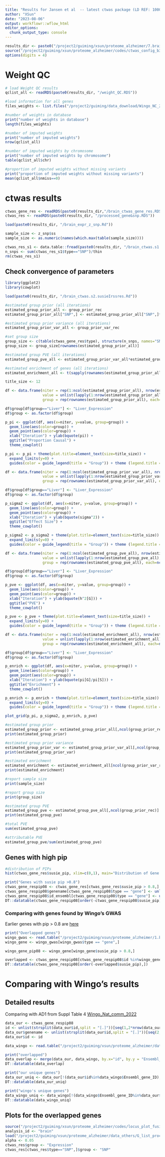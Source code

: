 ```yaml
---
title: "Results for Jansen et al  -- latest ctwas package (LD REF: 1000G, Weights: fusion), remove the top locus"
author: "XSun"
date: "2023-08-06"
output: workflowr::wflow_html
editor_options:
  chunk_output_type: console
---
```


```r
results_dir <- paste0("/project2/guiming/xsun/proteome_alzheimer/7.brain_jansen_fusionwgts_1000g_lasso_remove/brain_output/")
source("/project2/guiming/xsun/proteome_alzheimer/codes/ctwas_config_b37.R")
options(digits = 4)
```


# Weight QC
```r
# load Weight QC results
qclist_all <- readRDS(paste0(results_dir, "/weight_QC.RDS"))

#load information for all genes
files_weights <- list.files("/project2/guiming/data_download/Wingo_NC_2022/shared_mechanism.pQTLs.fusion.WEIGHTS_unzip/SampleID-map.nonNAfam.fusion.WEIGHTS/train_weights")

#number of weights in database
print("number of weights in database")
length(files_weights)

#number of imputed weights
print("number of imputed weights")
nrow(qclist_all)

#number of imputed weights by chromosome
print("number of imputed weights by chromosome")
table(qclist_all$chr)

#proportion of imputed weights without missing variants
print("proportion of imputed weights without missing variants")
mean(qclist_all$nmiss==0)
```


# ctwas results

```r

ctwas_gene_res <- readRDS(paste0(results_dir,"/brain_ctwas_gene_res.RDS"))
ctwas_res <- readRDS(paste0(results_dir, "/processed_gene&snp.RDS"))

load(paste0(results_dir, "/brain_expr_z_snp.Rd"))

sample_size <- z_snp$ss
sample_size <- as.numeric(names(which.max(table(sample_size))))

ctwas_res_s1 <- data.table::fread(paste0(results_dir, "/brain_ctwas.s1.susieIrss.txt"))
n_snps <- sum(ctwas_res_s1$type=="SNP")/thin
rm(ctwas_res_s1)

```


## Check convergence of parameters

```r
library(ggplot2)
library(cowplot)

load(paste0(results_dir, "/brain_ctwas.s2.susieIrssres.Rd"))

#estimated group prior (all iterations)
estimated_group_prior_all <- group_prior_rec
estimated_group_prior_all["SNP",] <- estimated_group_prior_all["SNP",]*thin #adjust parameter to account for thin argument

#estimated group prior variance (all iterations)
estimated_group_prior_var_all <- group_prior_var_rec

#set group size
group_size <- c(table(ctwas_gene_res$type), structure(n_snps, names="SNP"))
group_size <- group_size[rownames(estimated_group_prior_all)]

#estimated group PVE (all iterations)
estimated_group_pve_all <- estimated_group_prior_var_all*estimated_group_prior_all*group_size/sample_size #check PVE calculation

#estimated enrichment of genes (all iterations)
estimated_enrichment_all <- t(sapply(rownames(estimated_group_prior_all)[rownames(estimated_group_prior_all)!="SNP"], function(x){estimated_group_prior_all[rownames(estimated_group_prior_all)==x,]/estimated_group_prior_all[rownames(estimated_group_prior_all)=="SNP"]}))

title_size <- 12

df <- data.frame(niter = rep(1:ncol(estimated_group_prior_all), nrow(estimated_group_prior_all)),
                 value = unlist(lapply(1:nrow(estimated_group_prior_all), function(x){estimated_group_prior_all[x,]})),
                 group = rep(rownames(estimated_group_prior_all), each=ncol(estimated_group_prior_all)))

df$group[df$group=="Liver"] <- "Liver_Expression"
df$group <- as.factor(df$group)

p_pi <- ggplot(df, aes(x=niter, y=value, group=group)) +
  geom_line(aes(color=group)) +
  geom_point(aes(color=group)) +
  xlab("Iteration") + ylab(bquote(pi)) +
  ggtitle("Proportion Causal") +
  theme_cowplot()

p_pi <- p_pi + theme(plot.title=element_text(size=title_size)) + 
  expand_limits(y=0) + 
  guides(color = guide_legend(title = "Group")) + theme (legend.title = element_text(size=12, face="bold"))

df <- data.frame(niter = rep(1:ncol(estimated_group_prior_var_all), nrow(estimated_group_prior_var_all)),
                 value = unlist(lapply(1:nrow(estimated_group_prior_var_all), function(x){estimated_group_prior_var_all[x,]})),
                 group = rep(rownames(estimated_group_prior_var_all), each=ncol(estimated_group_prior_var_all)))

df$group[df$group=="Liver"] <- "Liver_Expression"
df$group <- as.factor(df$group)

p_sigma2 <- ggplot(df, aes(x=niter, y=value, group=group)) +
  geom_line(aes(color=group)) +
  geom_point(aes(color=group)) +
  xlab("Iteration") + ylab(bquote(sigma^2)) +
  ggtitle("Effect Size") +
  theme_cowplot()

p_sigma2 <- p_sigma2 + theme(plot.title=element_text(size=title_size)) + 
  expand_limits(y=0) + 
  guides(color = guide_legend(title = "Group")) + theme (legend.title = element_text(size=12, face="bold"))

df <- data.frame(niter = rep(1:ncol(estimated_group_pve_all), nrow(estimated_group_pve_all)),
                 value = unlist(lapply(1:nrow(estimated_group_pve_all), function(x){estimated_group_pve_all[x,]})),
                 group = rep(rownames(estimated_group_pve_all), each=ncol(estimated_group_pve_all)))

df$group[df$group=="Liver"] <- "Liver_Expression"
df$group <- as.factor(df$group)

p_pve <- ggplot(df, aes(x=niter, y=value, group=group)) +
  geom_line(aes(color=group)) +
  geom_point(aes(color=group)) +
  xlab("Iteration") + ylab(bquote(h^2[G])) +
  ggtitle("PVE") +
  theme_cowplot()

p_pve <- p_pve + theme(plot.title=element_text(size=title_size)) + 
  expand_limits(y=0) + 
  guides(color = guide_legend(title = "Group")) + theme (legend.title = element_text(size=12, face="bold"))

df <- data.frame(niter = rep(1:ncol(estimated_enrichment_all), nrow(estimated_enrichment_all)),
                 value = unlist(lapply(1:nrow(estimated_enrichment_all), function(x){estimated_enrichment_all[x,]})),
                 group = rep(rownames(estimated_enrichment_all), each=ncol(estimated_enrichment_all)))

df$group[df$group=="Liver"] <- "Liver_Expression"
df$group <- as.factor(df$group)

p_enrich <- ggplot(df, aes(x=niter, y=value, group=group)) +
  geom_line(aes(color=group)) +
  geom_point(aes(color=group)) +
  xlab("Iteration") + ylab(bquote(pi[G]/pi[S])) +
  ggtitle("Enrichment") +
  theme_cowplot()

p_enrich <- p_enrich + theme(plot.title=element_text(size=title_size)) + 
  expand_limits(y=0) + 
  guides(color = guide_legend(title = "Group")) + theme (legend.title = element_text(size=12, face="bold"))

plot_grid(p_pi, p_sigma2, p_enrich, p_pve)
```


```r
#estimated group prior
estimated_group_prior <- estimated_group_prior_all[,ncol(group_prior_rec)]
print(estimated_group_prior)

#estimated group prior variance
estimated_group_prior_var <- estimated_group_prior_var_all[,ncol(group_prior_var_rec)]
print(estimated_group_prior_var)

#estimated enrichment
estimated_enrichment <- estimated_enrichment_all[ncol(group_prior_var_rec)]
print(estimated_enrichment)

#report sample size
print(sample_size)

#report group size
print(group_size)

#estimated group PVE
estimated_group_pve <- estimated_group_pve_all[,ncol(group_prior_rec)]
print(estimated_group_pve)

#total PVE
sum(estimated_group_pve)

#attributable PVE
estimated_group_pve/sum(estimated_group_pve)
```

## Genes with high pip

```r
#distribution of PIPs
hist(ctwas_gene_res$susie_pip, xlim=c(0,1), main="Distribution of Gene PIPs")

print("Genes with susie pip >0.8")
ctwas_gene_respip08 <- ctwas_gene_res[ctwas_gene_res$susie_pip > 0.8,]
ctwas_gene_respip08$genename[ctwas_gene_respip08$type == "gene"] <- unlist(strsplit(ctwas_gene_respip08$id[ctwas_gene_respip08$type == "gene"],split = "[.]"))[seq(2,2*nrow(ctwas_gene_respip08[ctwas_gene_respip08$type == "gene",]), by = 2)]
ctwas_gene_respip08$id_ensembl[ctwas_gene_respip08$type == "gene"] <- unlist(strsplit(ctwas_gene_respip08$id[ctwas_gene_respip08$type == "gene"],split = "[.]"))[seq(1,2*nrow(ctwas_gene_respip08[ctwas_gene_respip08$type == "gene",]), by = 2)]
DT::datatable(ctwas_gene_respip08[order(-ctwas_gene_respip08$susie_pip),])
```

### Comparing with genes found by Wingo's GWAS

Earlier genes with pip > 0.8 are [here](https://xsun1229.github.io/proteome_alzheimer/brain_877_latest_ld1kg_fusion.html#Genes_with_high_pip)



```r

print("Overlapped genes")
wingo_gwas <- read.table("/project2/guiming/xsun/proteome_alzheimer/1.brain_wingo_latest_fusionwgts_1000g/brain_output/brain_ctwas.susieIrss.txt",header=T)
wingo_gene <- wingo_gwas[wingo_gwas$type == "gene",]

wingo_gene_pip08 <- wingo_gene[wingo_gene$susie_pip > 0.8,]

overlapped <- ctwas_gene_respip08[ctwas_gene_respip08$id %in%wingo_gene_pip08$id,]
DT::datatable(ctwas_gene_respip08[order(-overlapped$susie_pip),])

```

# Comparing with Wingo's results 

## Detailed results

Comparing with AD1 from Suppl Table 4 [Wingo_Nat_comm_2022](https://www.nature.com/articles/s41467-022-31873-5s)

```r

data_our <- ctwas_gene_respip08
id <- unlist(strsplit(data_our$id,split = "[.]"))[seq(1,2*nrow(data_our), by=2)]
data_our$genename <- unlist(strsplit(data_our$id,split = "[.]"))[seq(2,2*nrow(data_our), by=2)]
data_our$id <- id

data_wingo <- read.table("/project2/guiming/xsun/proteome_alzheimer/data_others/AD1_wingo.txt",header = T)

print("overlapped")
data_overlap <- merge(data_our, data_wingo, by.x="id", by.y = "Ensembl_gene_ID")
DT::datatable(data_overlap)

print("our unique genes")
data_our_uniq <- data_our[!(data_our$id%in%data_wingo$Ensembl_gene_ID),]
DT::datatable(data_our_uniq)

print("wingo's unique genes")
data_wingo_uniq <- data_wingo[!(data_wingo$Ensembl_gene_ID%in%data_our$id),]
DT::datatable(data_wingo_uniq)
```



## Plots for the overlapped genes

```r
source("/project2/guiming/xsun/proteome_alzheimer/codes/locus_plot_fusion.R")
analysis_id <- "brain"
load("/project2/guiming/xsun/proteome_alzheimer/data_others/G_list_processed.RData")
alpha <- 0.05
ctwas_res$group <- "Expression"
ctwas_res[ctwas_res$type=="SNP",]$group <- "SNP"
```


<!-- ```{r message=FALSE, warning=FALSE } -->
<!-- a <- locus_plot(region_tag="20_33", return_table=T, -->
<!--                        focus=NULL, -->
<!--                        label_genes=NULL, -->
<!--                        rerun_ctwas=F, -->
<!--                        rerun_load_only=F, -->
<!--                        label_panel="both", -->
<!--                        legend_side="left", -->
<!--                        legend_panel="", -->
<!--                        draw_gene_track = T) -->

<!-- ``` -->

